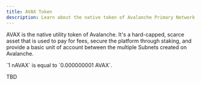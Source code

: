 ```yaml
---
title: AVAX Token
description: Learn about the native token of Avalanche Primary Network.
---
```


AVAX is the native utility token of Avalanche. It's a hard-capped, scarce asset that is used to pay for fees, secure the platform through staking, and provide a basic unit of account between the multiple Subnets created on Avalanche.

<Callout type="info">
`1 nAVAX` is equal to `0.000000001 AVAX`.
</Callout>

TBD